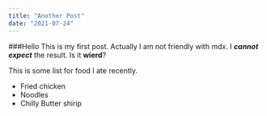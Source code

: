 ```yaml
---
title: "Another Post"
date: "2021-07-24"
---
```


###Hello
This is my first post.
Actually I am not friendly with mdx.
I ***cannot expect*** the result.
Is it **wierd**?

This is some list for food I ate recently.
* Fried chicken
* Noodles
* Chilly Butter shirip